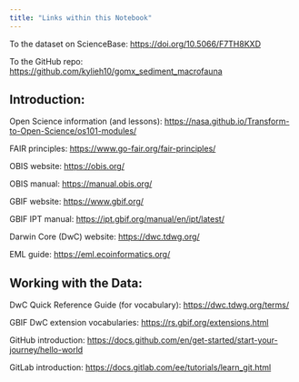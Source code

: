 ```yaml
---
title: "Links within this Notebook"
---
```


To the dataset on ScienceBase: <https://doi.org/10.5066/F7TH8KXD>

To the GitHub repo: <https://github.com/kylieh10/gomx_sediment_macrofauna>

## Introduction:

Open Science information (and lessons): <https://nasa.github.io/Transform-to-Open-Science/os101-modules/>

FAIR principles: <https://www.go-fair.org/fair-principles/>

OBIS website: <https://obis.org/>

OBIS manual: <https://manual.obis.org/>

GBIF website: <https://www.gbif.org/>

GBIF IPT manual: <https://ipt.gbif.org/manual/en/ipt/latest/>

Darwin Core (DwC) website: <https://dwc.tdwg.org/>

EML guide: <https://eml.ecoinformatics.org/>

## Working with the Data:

DwC Quick Reference Guide (for vocabulary): <https://dwc.tdwg.org/terms/>

GBIF DwC extension vocabularies: <https://rs.gbif.org/extensions.html>

GitHub introduction: <https://docs.github.com/en/get-started/start-your-journey/hello-world>

GitLab introduction: <https://docs.gitlab.com/ee/tutorials/learn_git.html>
